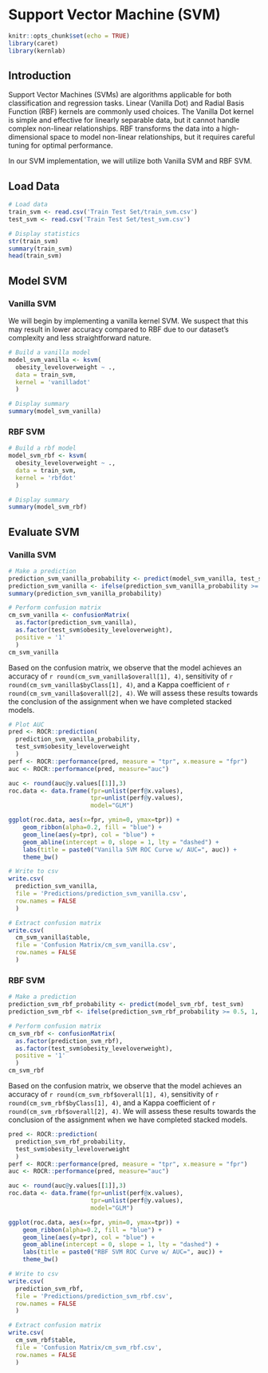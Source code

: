 # Support Vector Machine (SVM)

<!-- ## R Packages and Setup {-} -->

```r
knitr::opts_chunk$set(echo = TRUE)
library(caret)
library(kernlab)
```


## Introduction

Support Vector Machines (SVMs) are algorithms applicable for both classification and regression tasks. Linear (Vanilla Dot) and Radial Basis Function (RBF) kernels are commonly used choices. The Vanilla Dot kernel is simple and effective for linearly separable data, but it cannot handle complex non-linear relationships. RBF transforms the data into a high-dimensional space to model non-linear relationships, but it requires careful tuning for optimal performance.

In our SVM implementation, we will utilize both Vanilla SVM and RBF SVM.


## Load Data

```r
# Load data
train_svm <- read.csv('Train Test Set/train_svm.csv')
test_svm <- read.csv('Train Test Set/test_svm.csv')

# Display statistics
str(train_svm)
summary(train_svm)
head(train_svm)
```


## Model SVM

### Vanilla SVM

We will begin by implementing a vanilla kernel SVM. We suspect that this may result in lower accuracy compared to RBF due to our dataset's complexity and less straightforward nature.

```r
# Build a vanilla model
model_svm_vanilla <- ksvm(
  obesity_leveloverweight ~ .,
  data = train_svm,
  kernel = 'vanilladot'
  )
```

```r
# Display summary
summary(model_svm_vanilla)
```

### RBF SVM

```r
# Build a rbf model
model_svm_rbf <- ksvm(
  obesity_leveloverweight ~ .,
  data = train_svm,
  kernel = 'rbfdot'
  )
```

```r
# Display summary
summary(model_svm_rbf)
```


## Evaluate SVM

### Vanilla SVM

```r
# Make a prediction
prediction_svm_vanilla_probability <- predict(model_svm_vanilla, test_svm)
prediction_svm_vanilla <- ifelse(prediction_svm_vanilla_probability >= 0.5, 1, 0)
summary(prediction_svm_vanilla_probability)

# Perform confusion matrix
cm_svm_vanilla <- confusionMatrix(
  as.factor(prediction_svm_vanilla),
  as.factor(test_svm$obesity_leveloverweight),
  positive = '1'
  )
cm_svm_vanilla
```

Based on the confusion matrix, we observe that the model achieves an accuracy of ``r round(cm_svm_vanilla$overall[1], 4)``, sensitivity of ``r round(cm_svm_vanilla$byClass[1], 4)``, and a Kappa coefficient of ``r round(cm_svm_vanilla$overall[2], 4)``. We will assess these results towards the conclusion of the assignment when we have completed stacked models.

```r
# Plot AUC
pred <- ROCR::prediction(
  prediction_svm_vanilla_probability,
  test_svm$obesity_leveloverweight
  )
perf <- ROCR::performance(pred, measure = "tpr", x.measure = "fpr")
auc <- ROCR::performance(pred, measure="auc")

auc <- round(auc@y.values[[1]],3)
roc.data <- data.frame(fpr=unlist(perf@x.values),
                       tpr=unlist(perf@y.values),
                       model="GLM")

ggplot(roc.data, aes(x=fpr, ymin=0, ymax=tpr)) +
    geom_ribbon(alpha=0.2, fill = "blue") +
    geom_line(aes(y=tpr), col = "blue") +
    geom_abline(intercept = 0, slope = 1, lty = "dashed") +
    labs(title = paste0("Vanilla SVM ROC Curve w/ AUC=", auc)) +
    theme_bw()
```

```r
# Write to csv
write.csv(
  prediction_svm_vanilla,
  file = 'Predictions/prediction_svm_vanilla.csv',
  row.names = FALSE
  )

# Extract confusion matrix
write.csv(
  cm_svm_vanilla$table,
  file = 'Confusion Matrix/cm_svm_vanilla.csv',
  row.names = FALSE
  )
```

### RBF SVM

```r
# Make a prediction
prediction_svm_rbf_probability <- predict(model_svm_rbf, test_svm)
prediction_svm_rbf <- ifelse(prediction_svm_rbf_probability >= 0.5, 1, 0)

# Perform confusion matrix
cm_svm_rbf <- confusionMatrix(
  as.factor(prediction_svm_rbf),
  as.factor(test_svm$obesity_leveloverweight),
  positive = '1'
  )
cm_svm_rbf
```

Based on the confusion matrix, we observe that the model achieves an accuracy of ``r round(cm_svm_rbf$overall[1], 4)``, sensitivity of ``r round(cm_svm_rbf$byClass[1], 4)``, and a Kappa coefficient of ``r round(cm_svm_rbf$overall[2], 4)``. We will assess these results towards the conclusion of the assignment when we have completed stacked models.

```r
pred <- ROCR::prediction(
  prediction_svm_rbf_probability,
  test_svm$obesity_leveloverweight
  )
perf <- ROCR::performance(pred, measure = "tpr", x.measure = "fpr")
auc <- ROCR::performance(pred, measure="auc")

auc <- round(auc@y.values[[1]],3)
roc.data <- data.frame(fpr=unlist(perf@x.values),
                       tpr=unlist(perf@y.values),
                       model="GLM")

ggplot(roc.data, aes(x=fpr, ymin=0, ymax=tpr)) +
    geom_ribbon(alpha=0.2, fill = "blue") +
    geom_line(aes(y=tpr), col = "blue") +
    geom_abline(intercept = 0, slope = 1, lty = "dashed") +
    labs(title = paste0("RBF SVM ROC Curve w/ AUC=", auc)) +
    theme_bw()
```

```r
# Write to csv
write.csv(
  prediction_svm_rbf,
  file = 'Predictions/prediction_svm_rbf.csv',
  row.names = FALSE
  )

# Extract confusion matrix
write.csv(
  cm_svm_rbf$table,
  file = 'Confusion Matrix/cm_svm_rbf.csv',
  row.names = FALSE
  )
```